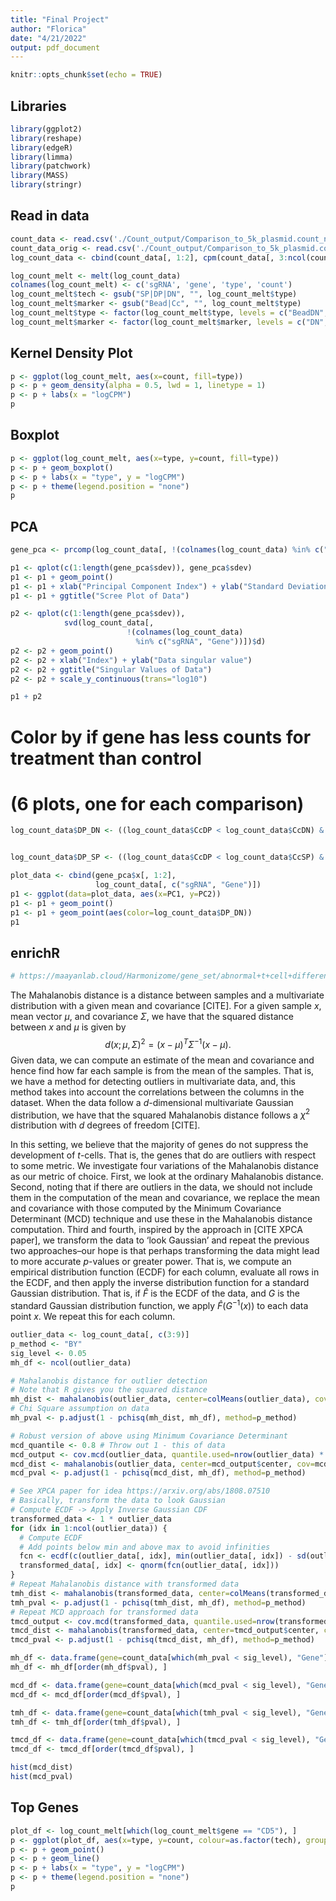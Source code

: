 ```yaml
---
title: "Final Project"
author: "Florica"
date: "4/21/2022"
output: pdf_document
---
```


```r
knitr::opts_chunk$set(echo = TRUE)
```

## Libraries
```r
library(ggplot2)
library(reshape)
library(edgeR)
library(limma)
library(patchwork)
library(MASS)
library(stringr)
```

## Read in data

```r
count_data <- read.csv('./Count_output/Comparison_to_5k_plasmid.count_normalized.txt', sep='\t')
count_data_orig <- read.csv('./Count_output/Comparison_to_5k_plasmid.count.txt', sep='\t')
log_count_data <- cbind(count_data[, 1:2], cpm(count_data[, 3:ncol(count_data)], log=TRUE))

log_count_melt <- melt(log_count_data)
colnames(log_count_melt) <- c('sgRNA', 'gene', 'type', 'count')
log_count_melt$tech <- gsub("SP|DP|DN", "", log_count_melt$type)
log_count_melt$marker <- gsub("Bead|Cc", "", log_count_melt$type)
log_count_melt$type <- factor(log_count_melt$type, levels = c("BeadDN", "BeadSP", "BeadDP", "CcDN", "CcSP", "CcDP", "Plasmid5kCTRL"))
log_count_melt$marker <- factor(log_count_melt$marker, levels = c("DN", "SP", "DP", "Plasmid5kCTRL"))
```

## Kernel Density Plot
```r
p <- ggplot(log_count_melt, aes(x=count, fill=type))
p <- p + geom_density(alpha = 0.5, lwd = 1, linetype = 1)
p <- p + labs(x = "logCPM")
p
```

## Boxplot

```r
p <- ggplot(log_count_melt, aes(x=type, y=count, fill=type))
p <- p + geom_boxplot()
p <- p + labs(x = "type", y = "logCPM")
p <- p + theme(legend.position = "none")
p
```

## PCA
```r
gene_pca <- prcomp(log_count_data[, !(colnames(log_count_data) %in% c("sgRNA", "Gene"))], scale=TRUE, center=TRUE)

p1 <- qplot(c(1:length(gene_pca$sdev)), gene_pca$sdev)
p1 <- p1 + geom_point()
p1 <- p1 + xlab("Principal Component Index") + ylab("Standard Deviation")
p1 <- p1 + ggtitle("Scree Plot of Data")

p2 <- qplot(c(1:length(gene_pca$sdev)), 
            svd(log_count_data[, 
                          !(colnames(log_count_data) 
                            %in% c("sgRNA", "Gene"))])$d)
p2 <- p2 + geom_point()
p2 <- p2 + xlab("Index") + ylab("Data singular value")
p2 <- p2 + ggtitle("Singular Values of Data")
p2 <- p2 + scale_y_continuous(trans="log10")

p1 + p2
```

# Color by if gene has less counts for treatment than control 
# (6 plots, one for each comparison)

```r
log_count_data$DP_DN <- ((log_count_data$CcDP < log_count_data$CcDN) & (log_count_data$CcDP < log_count_data$Plasmid5kCTRL) & (log_count_data$BeadDP < log_count_data$BeadDN) & (log_count_data$BeadDP < log_count_data$Plasmid5kCTRL))


log_count_data$DP_SP <- ((log_count_data$CcDP < log_count_data$CcSP) & (log_count_data$CcDP < log_count_data$Plasmid5kCTRL) & (log_count_data$BeadDP < log_count_data$BeadSP) & (log_count_data$BeadDP < log_count_data$Plasmid5kCTRL))
```

```r
plot_data <- cbind(gene_pca$x[, 1:2], 
                   log_count_data[, c("sgRNA", "Gene")])
p1 <- ggplot(data=plot_data, aes(x=PC1, y=PC2))
p1 <- p1 + geom_point()
p1 <- p1 + geom_point(aes(color=log_count_data$DP_DN))
p1
```

## enrichR
```r
# https://maayanlab.cloud/Harmonizome/gene_set/abnormal+t+cell+differentiation/MPO+Gene-Phenotype+Associations
```

The Mahalanobis distance is a distance between samples and a multivariate distribution with a given mean and covariance [CITE]. For a given sample $x$, mean vector $\mu$, and covariance $\Sigma$, we have that the squared distance between $x$ and $\mu$ is given by
$$d(x; \mu, \Sigma)^2 = (x - \mu)^T \Sigma^{-1} (x - \mu).$$
Given data, we can compute an estimate of the mean and covariance and hence find how far each sample is from the mean of the samples. That is, we have a method for detecting outliers in multivariate data, and, this method takes into account the correlations between the columns in the dataset. When the data follow a $d$-dimensional multivariate Gaussian distribution, we have that the squared Mahalanobis distance follows a $\chi^2$ distribution with $d$ degrees of freedom [CITE]. 

In this setting, we believe that the majority of genes do not suppress the development of $t$-cells. That is, the genes that do are outliers with respect to some metric. We investigate four variations of the Mahalanobis distance as our metric of choice. First, we look at the ordinary Mahalanobis distance. Second, noting that if there are outliers in the data, we should not include them in the computation of the mean and covariance, we replace the mean and covariance with those computed by the Minimum Covariance Determinant (MCD) technique and use these in the Mahalanobis distance computation. Third and fourth, inspired by the approach in [CITE XPCA paper], we transform the data to 'look Gaussian' and repeat the previous two approaches--our hope is that perhaps transforming the data might lead to more accurate $p$-values or greater power. That is, we compute an empirical distribution function (ECDF) for each column, evaluate all rows in the ECDF, and then apply the inverse distribution function for a standard Gaussian distribution. That is, if $\widehat{F}$ is the ECDF of the data, and $G$ is the standard Gaussian distribution function, we apply $\widehat{F}(G^{-1}(x))$ to each data point $x$. We repeat this for each column. 
```r
outlier_data <- log_count_data[, c(3:9)]
p_method <- "BY"
sig_level <- 0.05
mh_df <- ncol(outlier_data)

# Mahalanobis distance for outlier detection
# Note that R gives you the squared distance
mh_dist <- mahalanobis(outlier_data, center=colMeans(outlier_data), cov=cov(outlier_data))
# Chi Square assumption on data
mh_pval <- p.adjust(1 - pchisq(mh_dist, mh_df), method=p_method)

# Robust version of above using Minimum Covariance Determinant
mcd_quantile <- 0.8 # Throw out 1 - this of data
mcd_output <- cov.mcd(outlier_data, quantile.used=nrow(outlier_data) * mcd_quantile)
mcd_dist <- mahalanobis(outlier_data, center=mcd_output$center, cov=mcd_output$cov)
mcd_pval <- p.adjust(1 - pchisq(mcd_dist, mh_df), method=p_method)

# See XPCA paper for idea https://arxiv.org/abs/1808.07510
# Basically, transform the data to look Gaussian
# Compute ECDF -> Apply Inverse Gaussian CDF
transformed_data <- 1 * outlier_data
for (idx in 1:ncol(outlier_data)) {
  # Compute ECDF
  # Add points below min and above max to avoid infinities
  fcn <- ecdf(c(outlier_data[, idx], min(outlier_data[, idx]) - sd(outlier_data[, idx]), max(outlier_data[, idx]) + sd(outlier_data[, idx])))
  transformed_data[, idx] <- qnorm(fcn(outlier_data[, idx]))
}
# Repeat Mahalanobis distance with transformed data
tmh_dist <- mahalanobis(transformed_data, center=colMeans(transformed_data, na.rm=TRUE), cov=cov(transformed_data))
tmh_pval <- p.adjust(1 - pchisq(tmh_dist, mh_df), method=p_method)
# Repeat MCD approach for transformed data
tmcd_output <- cov.mcd(transformed_data, quantile.used=nrow(transformed_data) * mcd_quantile)
tmcd_dist <- mahalanobis(transformed_data, center=tmcd_output$center, cov=tmcd_output$cov)
tmcd_pval <- p.adjust(1 - pchisq(tmcd_dist, mh_df), method=p_method)

mh_df <- data.frame(gene=count_data[which(mh_pval < sig_level), "Gene"], pval=mh_pval[which(mh_pval < sig_level)])
mh_df <- mh_df[order(mh_df$pval), ]

mcd_df <- data.frame(gene=count_data[which(mcd_pval < sig_level), "Gene"], pval=mcd_pval[which(mcd_pval < sig_level)])
mcd_df <- mcd_df[order(mcd_df$pval), ]

tmh_df <- data.frame(gene=count_data[which(tmh_pval < sig_level), "Gene"], pval=tmh_pval[which(tmh_pval < sig_level)])
tmh_df <- tmh_df[order(tmh_df$pval), ]

tmcd_df <- data.frame(gene=count_data[which(tmcd_pval < sig_level), "Gene"], pval=tmcd_pval[which(tmcd_pval < sig_level)])
tmcd_df <- tmcd_df[order(tmcd_df$pval), ]

hist(mcd_dist)
hist(mcd_pval)
```

## Top Genes

```r
plot_df <- log_count_melt[which(log_count_melt$gene == "CD5"), ]
p <- ggplot(plot_df, aes(x=type, y=count, colour=as.factor(tech), group=as.factor(sgRNA)))
p <- p + geom_point()
p <- p + geom_line()
p <- p + labs(x = "type", y = "logCPM")
p <- p + theme(legend.position = "none")
p
```





